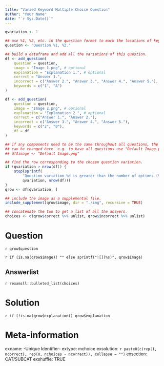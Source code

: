 ```yaml
---
title: "Varied Keyword Multiple Choice Question"
author: "Your Name"
date: "`r Sys.Date()`"
---
```



```r
qvariation <- 1
```

```r
## use %1, %2, etc. in the question format to mark the locations of keywords
question <- "Question %1, %2."

## build a dataframe and add all the variations of this question.
df <- add_question(
    question = question,
    image = "Image 1.png", # optional
    explanation = "Explanation 1.", # optional
    correct = "Answer 1.",
    incorrect = c("Answer 2.", "Answer 3.", "Answer 4.", "Answer 5."),
    keywords = c("1", "A")
)

df <- add_question(
    question = question,
    image = "Image 2.png", # optional
    explanation = "Explanation 2.", # optional
    correct = c("Answer 1.", "Answer 2."),
    incorrect = c("Answer 3.", "Answer 4.", "Answer 5."),
    keywords = c("2", "B"),
    df = df
)

## if any components need to be the same throughout all questions, the column
## can be changed here. e.g. to have all questions use "Default Image.png":
## df$image <- "Default Image.png"

## find the row corresponding to the chosen question variation.
if (qvariation > nrow(df)) {
    stop(sprintf(
        "Question variation %d is greater than the number of options (%d).",
        qvariation, nrow(df)))
}
qrow <- df[qvariation, ]

## include the image as a supplemental file.
include_supplement(qrow$image, dir = "./img", recursive = TRUE)

## concatenate the two to get a list of all the answers.
choices <- c(qrow$correct %>% unlist, qrow$incorrect %>% unlist)
```


Question
========

`r qrow$question`

`r if (is.na(qrow$image)) "" else sprintf("![](%s)", qrow$image)`

Answerlist
----------

`r rexamsll::bulleted_list(choices)`


Solution
========

`r if (!is.na(qrow$explanation)) qrow$explanation`


Meta-information
================
exname: -Unique Identifier-
extype: mchoice
exsolution: `r paste0(c(rep(1, ncorrect), rep(0, nchoices - ncorrect)), collapse = "")`
exsection: CAT/SUBCAT
exshuffle: TRUE
